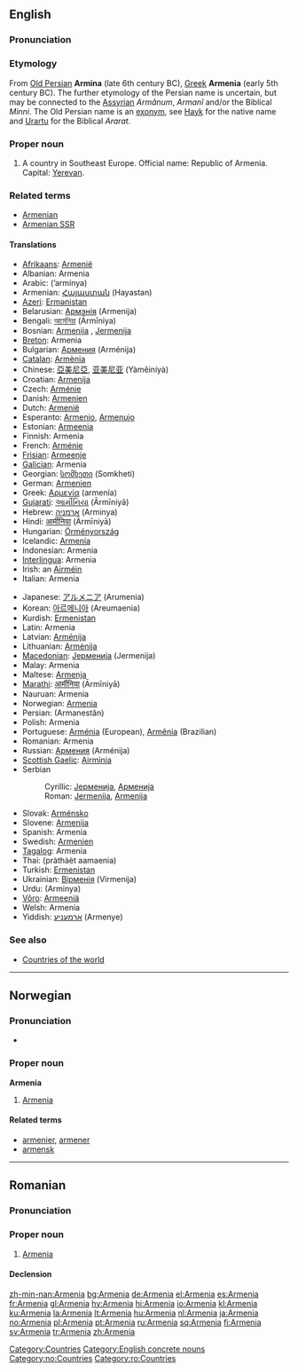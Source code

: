 {{see|armenia}}
==English==
{{wikipedia}}

===Pronunciation===
{{IPA|/ɑː'miːniə/}}

===Etymology===
From [[w:Old Persian|Old Persian]] '''Armina''' (late 6th century BC), [[w:Ancient Greek|Greek]] '''Armenia''' (early 5th century BC). The further etymology of the Persian name is uncertain, but may be connected to the [[Assyrian]] ''Armânum'', ''Armanî'' and/or the Biblical ''Minni''. The Old Persian name is an [[exonym]], see [[w:Hayk|Hayk]] for the native name and [[w:Urartu|Urartu]] for the Biblical ''Ararat''.

===Proper noun===
{{en-proper noun}}

# A country in Southeast Europe. Official name: Republic of Armenia. Capital: [[Yerevan]].

===Related terms===
* [[Armenian]]
* [[Armenian SSR]]

====Translations====
{{rfc-level|Translations at L4+ not in L3 POS section (AutoFormat would have corrected level of Related terms)}}
{{top}}
* [[Afrikaans]]: [[Armenië]]
* Albanian: Armenia
* Arabic: {{ARchar|[[ارمينيا]]}} (’armínya) {{f}}
* Armenian: [[Հայաստան]] (Hayastan)
* [[Azeri]]: [[Ermənistan]]
* Belarusian: [[Армэнія]] (Armenija) {{f}}
* Bengali: [[আর্মেনিয়া]] (Ārmīniya)
* Bosnian: [[Armenija]] {{f}}, [[Jermenija]] {{f}}
* [[Breton]]: Armenia
* Bulgarian: [[Армения]] (Arménija) {{f}}
* [[Catalan]]: [[Armènia]]
* Chinese: [[亞美尼亞]], [[亚美尼亚]] (Yàměiníyà)
* Croatian: [[Armenija]] {{f}}
* Czech: [[Arménie]]
* Danish: [[Armenien]]
* Dutch: [[Armenië]]
* Esperanto: [[Armenio]], [[Armenujo]]
* Estonian: [[Armeenia]]
* Finnish: Armenia
* French: [[Arménie]] {{f}}
* [[Frisian]]: [[Armeenje]]
* [[Galician]]: Armenia {{f}}
* Georgian: [[სომხეთი]] (Somkheti)
* German: [[Armenien]] {{n}}
* Greek: [[Αρμενία]] (armenía) {{f}}
* [[Gujarati]]: [[આર્મીનિયા]] (Ārmīniyā)
* Hebrew: [[ארמניה]] (Arminya) {{f}}
* Hindi: [[आर्मीनिया]] (Ārmīniyā)
* Hungarian: [[Örményország]]
* Icelandic: [[Armenía]]
* Indonesian: Armenia
* [[Interlingua]]: Armenia
* Irish: an [[Airméin]]
* Italian: Armenia {{f}}
{{mid}}
* Japanese: [[アルメニア]] (Arumenia)
* Korean: [[아르메니아]] (Areumaenia)
* Kurdish: [[Ermenistan]] {{f}}
* Latin: Armenia {{f}}
* Latvian: [[Armēnija]]
* Lithuanian: [[Armėnija]]
* [[Macedonian]]: [[Јерменија]] (Jermenija) {{f}}
* Malay: Armenia
* Maltese: [[Armenja]]
* [[Marathi]]: [[आर्मीनिया]] (Ārmīniyā)
* Nauruan: Armenia
* Norwegian: [[#Norwegian|Armenia]]
* Persian: {{FAchar|[[ارمنستان]]}} (Armanestân)
* Polish: Armenia {{f}}
* Portuguese: [[Arménia]] (European), [[Armênia]] (Brazilian) {{f}}
* Romanian: Armenia {{f}}
* Russian: [[Армения]] (Arménija) {{f}}
* [[Scottish Gaelic]]: [[Airmìnia]]
* Serbian
*: Cyrillic: [[Јерменија]], [[Арменија]] {{f}}
*: Roman: [[Jermenija]], [[Armenija]] {{f}}
* Slovak: [[Arménsko]]
* Slovene: [[Armenija]] {{f}}
* Spanish: Armenia {{f}}
* Swedish: [[Armenien]]
* [[Tagalog]]: Armenia
* Thai: {{THchar|[[ประเทศอาร์เมเนีย]]}} (pràthàèt aamaenia)
* Turkish: [[Ermenistan]]
* Ukrainian: [[Вірменія]] (Virmenija) {{f}}
* Urdu: {{URchar|[[آرمینیا]]}} (Arminya)
* [[Võro]]: [[Armeeniä]]
* Welsh: Armenia
* Yiddish: [[אַרמעניע]] (Armenye)
{{bottom}}

===See also===
* [[Countries of the world]]

[[Category:Countries]]
[[Category:English concrete nouns]]

----

==Norwegian==

===Pronunciation===
* {{IPA|/ɑɾmɛːnjɑ/}}

===Proper noun===
'''Armenia'''

# [[#English|Armenia]]

====Related terms====
* [[armenier]], [[armener]]
* [[armensk]]

[[Category:no:Countries]]

----

==Romanian==

===Pronunciation===
{{IPA|[ar'me.ni.a]|lang=ro}}

===Proper noun===
{{infl|ro|proper noun|g=f}}

# [[#English|Armenia]]

====Declension====
{{ro-country|g=f|Armeniei}}

[[Category:ro:Countries]]

[[zh-min-nan:Armenia]]
[[bg:Armenia]]
[[de:Armenia]]
[[el:Armenia]]
[[es:Armenia]]
[[fr:Armenia]]
[[gl:Armenia]]
[[hy:Armenia]]
[[hi:Armenia]]
[[io:Armenia]]
[[kl:Armenia]]
[[ku:Armenia]]
[[la:Armenia]]
[[lt:Armenia]]
[[hu:Armenia]]
[[nl:Armenia]]
[[ja:Armenia]]
[[no:Armenia]]
[[pl:Armenia]]
[[pt:Armenia]]
[[ru:Armenia]]
[[sq:Armenia]]
[[fi:Armenia]]
[[sv:Armenia]]
[[tr:Armenia]]
[[zh:Armenia]]